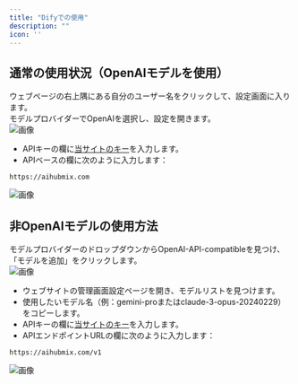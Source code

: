 ```yaml
---
title: "Difyでの使用"
description: ""
icon: ''
---
```


## 通常の使用状況（OpenAIモデルを使用）
ウェブページの右上隅にある自分のユーザー名をクリックして、設定画面に入ります。  
モデルプロバイダーでOpenAIを選択し、設定を開きます。  
![画像](/media/en/dify1.png) 
- APIキーの欄に[当サイトのキー](https://aihubmix.com/token)を入力します。  
- APIベースの欄に次のように入力します：
```
https://aihubmix.com
```  
![画像](/media/en/dify2.png) 

## 非OpenAIモデルの使用方法  
モデルプロバイダーのドロップダウンからOpenAI-API-compatibleを見つけ、「モデルを追加」をクリックします。  
![画像](/media/en/dify3.png)
- ウェブサイトの管理画面設定ページを開き、モデルリストを見つけます。
- 使用したいモデル名（例：gemini-proまたはclaude-3-opus-20240229）をコピーします。
- APIキーの欄に[当サイトのキー](https://aihubmix.com/token)を入力します。  
- APIエンドポイントURLの欄に次のように入力します：
```
https://aihubmix.com/v1
```  
![画像](/media/en/dify4.png)